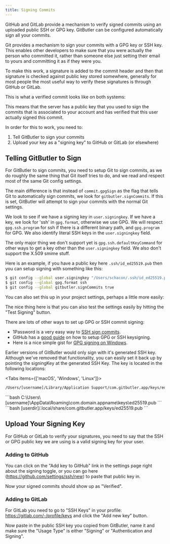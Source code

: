 ```yaml
---
title: Signing Commits
---
```



GitHub and GitLab provide a mechanism to verify signed commits using an uploaded public SSH or GPG key. GitButler can be configured automatically sign all your commits.

Git provides a mechanism to sign your commits with a GPG key or SSH key. This enables other developers to make sure that you were actually the person who committed it, rather than someone else just setting their email to yours and committing it as if they were you.

To make this work, a signature is added to the commit header and then that signature is checked against public key stored somewhere, generally for most people the most useful way to verify these signatures is through GitHub or GitLab.

This is what a verified commit looks like on both systems:

<ImageSection
  width={700}
  height={600}
  className="mx-auto"
  alt="Viewing Remote Branches"
  src="/img/docs/signing-01.avif"
  subtitle="A verified commit on GitLab."
/>

<ImageSection
  width={700}
  height={600}
  className="mx-auto"
  alt="Viewing Remote Branches"
  src="/img/docs/signing-02.avif"
  subtitle="Verified and non-verified commits on GitHub."
/>

This means that the server has a public key that you used to sign the commits that is associated to your account and has verified that this user actually signed this commit.

In order for this to work, you need to:

1. Tell GitButler to sign your commits
2. Upload your key as a "signing key" to GitHub or GitLab (or elsewhere)

## Telling GitButler to Sign

For GitButler to sign commits, you need to setup Git to sign commits, as we do roughly the same thing that Git itself tries to do, and we read and respect most of the same Git config settings.

The main difference is that instead of `commit.gpgSign` as the flag that tells Git to automatically sign commits, we look for `gitbutler.signCommits`. If this is set, GitButler will attempt to sign your commits with the normal Git settings.

We look to see if we have a signing key in `user.signingkey`. If we have a key, we look for 'ssh' in `gpg.format`, otherwise we use GPG. We will respect `gpg.ssh.program` for ssh if there is a different binary path, and `gpg.program` for GPG. We also identify literal SSH keys in the `user.signingkey` field.

The only major thing we don't support yet is `gpg.ssh.defaultKeyCommand` for other ways to get a key other than the `user.signingkey` field. We also don't support the X.509 smime stuff.

Here is an example, if you have a public key here `.ssh/id_ed25519.pub` then you can setup signing with something like this:

```bash title="Terminal"
$ git config --global user.signingkey "/Users/schacon/.ssh/id_ed25519.pub"
$ git config --global gpg.format ssh
$ git config --global gitbutler.signCommits true
```

You can also set this up in your project settings, perhaps a little more easily:

<ImageSection
  width={700}
  height={600}
  className="mx-auto"
  alt="Viewing Remote Branches"
  src="/img/docs/signing-03.avif"
/>

The nice thing here is that you can also test the settings easily by hitting the "Test Signing" button.

There are lots of other ways to set up GPG or SSH commit signing:

- 1Password is a very easy way to [SSH sign commits](https://blog.1password.com/git-commit-signing/).
- GitHub has a [good guide](https://docs.github.com/en/authentication/managing-commit-signature-verification/telling-git-about-your-signing-key) on how to setup GPG or SSH keysigning.
- Here is a nice simple gist for [GPG signing on Windows](https://gist.github.com/BoGnY/f9b1be6393234537c3e247f33e74094a).

<Callout title="Using GitButler's Generated SSH Key">
Earlier versions of GitButler would only sign with it's generated SSH key. Although we've removed that functionality, you can easily set it back up by pointing the signingKey at the generated SSH Key. The key is located in the following locations:

<Tabs items={['macOS', 'Windows', 'Linux']}>
  <Tab value="macOS">
  ```bash
  /Users/[username]/Library/Application Support/com.gitbutler.app/keys/ed25519.pub
  ```
  </Tab>
  <Tab value="Windows">
  ```bash
  C:\Users\[username]\AppData\Roaming\com.domain.appname\keys\ed25519.pub
  ```
  </Tab>
  <Tab value="Linux">
  ```bash
  [userdir]/.local/share/com.gitbutler.app/keys/ed25519.pub
  ```
  </Tab>
</Tabs>

</Callout>

## Upload Your Signing Key

For GitHub or GitLab to verify your signatures, you need to say that the SSH or GPG public key we are using is a valid signing key for your user.

### Adding to GitHub

You can click on the "Add key to GitHub" link in the settings page right about the signing toggle, or you can go here (https://github.com/settings/ssh/new) to paste that public key in.

<ImageSection
  width={700}
  height={600}
  className="mx-auto"
  alt="Adding a key to GitHub"
  src="/img/docs/signing-04.avif"
  subtitle="Be sure to change the type to 'Signing Key'"
/>

Now your signed commits should show up as "Verified".

### Adding to GitLab

For GitLab you need to go to "SSH Keys" in your profile: https://gitlab.com/-/profile/keys and click the "Add new key" button.

<ImageSection
  width={700}
  height={600}
  className="mx-auto"
  alt="Adding a key to GitHub"
  src="/img/docs/signing-05.avif"
  subtitle="Add new key here."
/>

Now paste in the public SSH key you copied from GitButler, name it and make sure the "Usage Type" is either "Signing" or "Authentication and Signing".

<ImageSection
  width={700}
  height={600}
  className="mx-auto"
  alt="Adding a key to GitHub"
  src="/img/docs/signing-06.avif"
  subtitle="Now all your GitButler generated commits will be verified on that platform!"
/>
